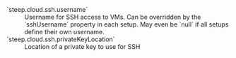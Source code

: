 <dl>
<dt>`steep.cloud.ssh.username`</dt>
<dd>
Username for SSH access to VMs. Can be overridden by the `sshUsername` property
in each <DocsLink href="#setups">setup</DocsLink>. May even be `null` if
all setups define their own username.
</dd>

<dt>`steep.cloud.ssh.privateKeyLocation`</dt>
<dd>
Location of a private key to use for SSH
</dd>
</dl>
